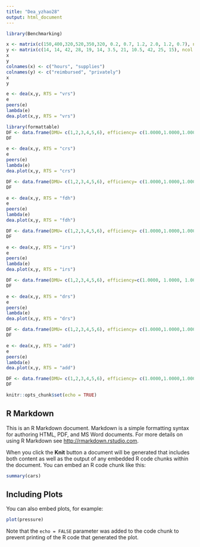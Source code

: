 ```yaml
---
title: "Dea_yzhao28"
output: html_document
---
```

```r
library(Benchmarking)
```

```r
x <- matrix(c(150,400,320,520,350,320, 0.2, 0.7, 1.2, 2.0, 1.2, 0.7), ncol = 2)
y <- matrix(c(14, 14, 42, 28, 19, 14, 3.5, 21, 10.5, 42, 25, 15), ncol = 2)
x
y
colnames(x) <- c("hours", "supplies")
colnames(y) <- c("reimbursed", "privately")
x
y
```
```r
e <- dea(x,y, RTS = "vrs")
e
peers(e)
lambda(e)
dea.plot(x,y, RTS = "vrs")
```
```r
library(formattable)
DF <- data.frame(DMU= c(1,2,3,4,5,6), efficiency= c(1.0000,1.0000,1.0000,1.0000,1.0000,0.8963))
DF
```

```r
e <- dea(x,y, RTS = "crs")
e
peers(e)
lambda(e)
dea.plot(x,y, RTS = "crs")
```
```r
DF <- data.frame(DMU= c(1,2,3,4,5,6), efficiency= c(1.0000,1.0000,1.0000,1.0000,0.9775,0.8675))
DF
```

```r
e <- dea(x,y, RTS = "fdh")
e
peers(e)
lambda(e)
dea.plot(x,y, RTS = "fdh")
```
```r
DF <- data.frame(DMU= c(1,2,3,4,5,6), efficiency= c(1.0000,1.0000,1.0000,1.0000,1.0000,1.0000))
DF
```

```r
e <- dea(x,y, RTS = "irs")
e
peers(e)
lambda(e)
dea.plot(x,y, RTS = "irs")
```
```r
DF <- data.frame(DMU= c(1,2,3,4,5,6), efficiency=c(1.0000, 1.0000, 1.0000, 1.0000, 1.0000, 0.8963) )
DF
```

```r
e <- dea(x,y, RTS = "drs")
e
peers(e)
lambda(e)
dea.plot(x,y, RTS = "drs")
```
```r
DF <- data.frame(DMU= c(1,2,3,4,5,6), efficiency= c(1.0000,1.0000,1.0000,1.0000,0.9775,0.8675))
DF
```

```r
e <- dea(x,y, RTS = "add")
e
peers(e)
lambda(e)
dea.plot(x,y, RTS = "add")
```
```r
DF <- data.frame(DMU= c(1,2,3,4,5,6), efficiency= c(1.0000,1.0000,1.0000,1.0000,1.0000,1.0000))
DF
```



```r
knitr::opts_chunk$set(echo = TRUE)
```

## R Markdown

This is an R Markdown document. Markdown is a simple formatting syntax for authoring HTML, PDF, and MS Word documents. For more details on using R Markdown see <http://rmarkdown.rstudio.com>.

When you click the **Knit** button a document will be generated that includes both content as well as the output of any embedded R code chunks within the document. You can embed an R code chunk like this:

```r
summary(cars)
```

## Including Plots

You can also embed plots, for example:

```r
plot(pressure)
```

Note that the `echo = FALSE` parameter was added to the code chunk to prevent printing of the R code that generated the plot.

